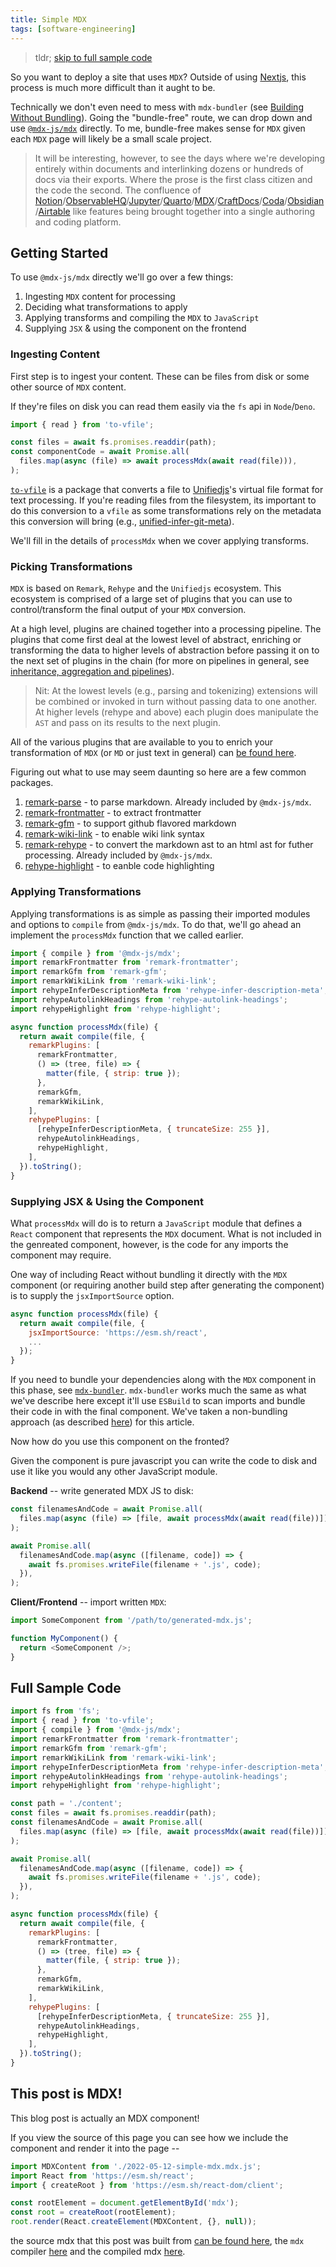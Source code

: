 ```yaml
---
title: Simple MDX
tags: [software-engineering]
---
```



> tldr; [skip to full sample code](#full-sample-code)

So you want to deploy a site that uses `MDX`? Outside of using [Nextjs](https://nextjs.org/docs/advanced-features/using-mdx), this process is much more difficult than it aught to be.

<center>
  <TwitterTweetEmbed tweetId={'1524057494829547521'} />
</center>

Technically we don't even need to mess with `mdx-bundler` (see [Building Without Bundling](./2022-05-12-skipping-the-bundling)). Going the "bundle-free" route, we can drop down and use [`@mdx-js/mdx`](https://github.com/mdx-js/mdx) directly. To me, bundle-free makes sense for `MDX` given each `MDX` page will likely be a small scale project.

> It will be interesting, however, to see the days where we're developing entirely within documents and interlinking dozens or hundreds of docs via their exports. Where the prose is the first class citizen and the code the second. The confluence of [Notion](https://www.notion.so/)/[ObservableHQ](https://observablehq.com/)/[Jupyter](https://jupyter.org/)/[Quarto](https://quarto.org/)/[MDX](https://mdxjs.com/)/[CraftDocs](https://www.craft.do/)/[Coda](https://coda.io/)/[Obsidian](https://obsidian.md/)/[Airtable](https://www.airtable.com/) like features being brought together into a single authoring and coding platform.

## Getting Started

To use `@mdx-js/mdx` directly we'll go over a few things:

1. Ingesting `MDX` content for processing
2. Deciding what transformations to apply
3. Applying transforms and compiling the `MDX` to `JavaScript`
4. Supplying `JSX` & using the component on the frontend

### Ingesting Content

First step is to ingest your content. These can be files from disk or some other source of `MDX` content.

If they're files on disk you can read them easily via the `fs` api in `Node`/`Deno`.

```javascript
import { read } from 'to-vfile';

const files = await fs.promises.readdir(path);
const componentCode = await Promise.all(
  files.map(async (file) => await processMdx(await read(file))),
);
```

[`to-vfile`](https://github.com/vfile/to-vfile) is a package that converts a file to [Unifiedjs](https://unifiedjs.com/)'s virtual file format for text processing. If you're reading files from the filesystem, its important to do this conversion to a `vfile` as some transformations rely on the metadata this conversion will bring (e.g., [unified-infer-git-meta](https://github.com/unifiedjs/unified-infer-git-meta)).

We'll fill in the details of `processMdx` when we cover applying transforms.

### Picking Transformations

`MDX` is based on `Remark`, `Rehype` and the `Unifiedjs` ecosystem. This ecosystem is comprised of a large set of plugins that you can use to control/transform the final output of your `MDX` conversion.

At a high level, plugins are chained together into a processing pipeline. The plugins that come first deal at the lowest level of abstract, enriching or transforming the data to higher levels of abstraction before passing it on to the next set of plugins in the chain (for more on pipelines in general, see [inheritance, aggregation and pipelines](/2013-07-30-Inheritance-Aggregation-and-Pipelines.html#pipelines)).

> Nit: At the lowest levels (e.g., parsing and tokenizing) extensions will be combined or invoked in turn without passing data to one another. At higher levels (rehype and above) each plugin does manipulate the `AST` and pass on its results to the next plugin.

All of the various plugins that are available to you to enrich your transformation of `MDX` (or `MD` or just text in general) can [be found here](https://unifiedjs.com/explore/).

Figuring out what to use may seem daunting so here are a few common packages.

1. [remark-parse](https://github.com/remarkjs/remark/tree/main/packages/remark-parse) - to parse markdown. Already included by `@mdx-js/mdx`.
2. [remark-frontmatter](https://github.com/remarkjs/remark-frontmatter) - to extract frontmatter
3. [remark-gfm](https://github.com/remarkjs/remark-gfm) - to support github flavored markdown
4. [remark-wiki-link](https://github.com/landakram/remark-wiki-link) - to enable wiki link syntax
5. [remark-rehype](https://github.com/remarkjs/remark-rehype) - to convert the markdown ast to an html ast for futher processing. Already included by `@mdx-js/mdx`.
6. [rehype-highlight](https://github.com/rehypejs/rehype-highlight) - to eanble code highlighting

### Applying Transformations

Applying transformations is as simple as passing their imported modules and options to `compile` from `@mdx-js/mdx`. To do that, we'll go ahead an implement the `processMdx` function that we called earlier.

```javascript
import { compile } from '@mdx-js/mdx';
import remarkFrontmatter from 'remark-frontmatter';
import remarkGfm from 'remark-gfm';
import remarkWikiLink from 'remark-wiki-link';
import rehypeInferDescriptionMeta from 'rehype-infer-description-meta';
import rehypeAutolinkHeadings from 'rehype-autolink-headings';
import rehypeHighlight from 'rehype-highlight';

async function processMdx(file) {
  return await compile(file, {
    remarkPlugins: [
      remarkFrontmatter,
      () => (tree, file) => {
        matter(file, { strip: true });
      },
      remarkGfm,
      remarkWikiLink,
    ],
    rehypePlugins: [
      [rehypeInferDescriptionMeta, { truncateSize: 255 }],
      rehypeAutolinkHeadings,
      rehypeHighlight,
    ],
  }).toString();
}
```

### Supplying JSX & Using the Component

What `processMdx` will do is to return a `JavaScript` module that defines a `React` component that represents the `MDX` document. What is not included in the genreated component, however, is the code for any imports the component may require.

One way of including React without bundling it directly with the `MDX` component (or requiring another build step after generating the component) is to supply the `jsxImportSource` option.

```javascript
async function processMdx(file) {
  return await compile(file, {
    jsxImportSource: 'https://esm.sh/react',
    ...
  });
}
```

If you need to bundle your dependencies along with the `MDX` component in this phase, see [`mdx-bundler`](https://github.com/kentcdodds/mdx-bundler). `mdx-bundler` works much the same as what we've describe here except it'll use `ESBuild` to scan imports and bundle their code in with the final component. We've taken a non-bundling approach (as described [here](http://localhost:3000/2022-05-12-skipping-the-bundling)) for this article.

Now how do you use this component on the fronted?

Given the component is pure javascript you can write the code to disk and use it like you would any other JavaScript module.

**Backend** -- write generated MDX JS to disk:

```javascript
const filenamesAndCode = await Promise.all(
  files.map(async (file) => [file, await processMdx(await read(file))]),
);

await Promise.all(
  filenamesAndCode.map(async ([filename, code]) => {
    await fs.promises.writeFile(filename + '.js', code);
  }),
);
```

**Client/Frontend** -- import written `MDX`:

```javascript
import SomeComponent from '/path/to/generated-mdx.js';

function MyComponent() {
  return <SomeComponent />;
}
```

## Full Sample Code

```javascript
import fs from 'fs';
import { read } from 'to-vfile';
import { compile } from '@mdx-js/mdx';
import remarkFrontmatter from 'remark-frontmatter';
import remarkGfm from 'remark-gfm';
import remarkWikiLink from 'remark-wiki-link';
import rehypeInferDescriptionMeta from 'rehype-infer-description-meta';
import rehypeAutolinkHeadings from 'rehype-autolink-headings';
import rehypeHighlight from 'rehype-highlight';

const path = './content';
const files = await fs.promises.readdir(path);
const filenamesAndCode = await Promise.all(
  files.map(async (file) => [file, await processMdx(await read(file))]),
);

await Promise.all(
  filenamesAndCode.map(async ([filename, code]) => {
    await fs.promises.writeFile(filename + '.js', code);
  }),
);

async function processMdx(file) {
  return await compile(file, {
    remarkPlugins: [
      remarkFrontmatter,
      () => (tree, file) => {
        matter(file, { strip: true });
      },
      remarkGfm,
      remarkWikiLink,
    ],
    rehypePlugins: [
      [rehypeInferDescriptionMeta, { truncateSize: 255 }],
      rehypeAutolinkHeadings,
      rehypeHighlight,
    ],
  }).toString();
}
```

## This post is MDX!

This blog post is actually an MDX component!

If you view the source of this page you can see how we include the component and render it into the page --

```javascript
import MDXContent from './2022-05-12-simple-mdx.mdx.js';
import React from 'https://esm.sh/react';
import { createRoot } from 'https://esm.sh/react-dom/client';

const rootElement = document.getElementById('mdx');
const root = createRoot(rootElement);
root.render(React.createElement(MDXContent, {}, null));
```

the source mdx that this post was built from [can be found here](https://github.com/tantaman/tantaman.github.io/blob/master/content/2022-05-12-simple-mdx.mdx), the `mdx` compiler [here](https://github.com/tantaman/tantaman.github.io/blob/19e8c05dc4ed51f2ed38fde624405436e5706b30/packages/compiler/src/handlers.js#L36) and the compiled mdx [here](http://localhost:3000/2022-05-12-simple-mdx.mdx.js).
